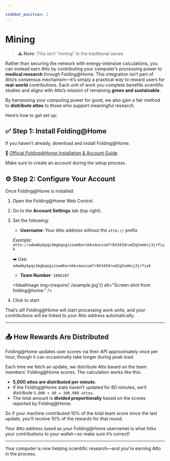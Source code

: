 ```yaml
---

sidebar_position: 2
---
```




# Mining

> ⚠️ **Note:** This isn’t “mining” in the traditional sense.

Rather than securing the network with energy-intensive calculations, you can instead earn Atto by contributing your computer’s processing power to **medical research** through Folding@Home. This integration isn’t part of Atto’s consensus mechanism—it’s simply a practical way to reward users for **real-world** contributions. Each unit of work you complete benefits scientific studies and aligns with Atto’s mission of remaining **green and sustainable**.

By harnessing your computing power for good, we also gain a fair method to **distribute attos** to those who support meaningful research.

Here’s how to get set up:

## ✅ Step 1: Install Folding@Home

If you haven’t already, download and install Folding@Home.

🔗 [Official Folding@Home Installation & Account Guide](https://foldingathome.org/start-folding/)

Make sure to create an account during the setup process.

## ⚙️ Step 2: Configure Your Account

Once Folding@Home is installed:

1. Open the Folding@Home Web Control.
1. Go to the **Account Settings** tab (top right).
1. Set the following:
    - **Username**: Your Atto address without the `atto://` prefix

    _Example:_ `atto://adwmbykpqs3mgbqogizzwm6arokkcmuxium7rbh343drwd2q5om6vj3jrfiyk`

    ➡️ Use: `adwmbykpqs3mgbqogizzwm6arokkcmuxium7rbh343drwd2q5om6vj3jrfiyk`
    - **Team Number**: `1066107`

    <IdealImage img={require('./example.jpg')} alt="Screen shot from folding@home." />

1. Click to start

That’s all! Folding@Home will start processing work units, and your contributions will be linked to your Atto address
automatically.

---

## 📤 How Rewards Are Distributed

Folding@Home updates user scores via their API approximately once per hour, though it can occasionally take longer during peak load.

Each time we fetch an update, we distribute Atto based on the team members’ Folding@Home scores. The calculation works like this:

- **5,000 attos are distributed per minute.**
- If the Folding@Home stats haven’t updated for 60 minutes, we’ll distribute `5,000 × 60 = 300,000 attos`.
- The total amount is **divided proportionally** based on the scores reported by Folding@Home.

So if your machine contributed 10% of the total team score since the last update, you'll receive 10% of the rewards for that round.

Your Atto address (used as your Folding@Home username) is what links your contributions to your wallet—so make sure it’s correct!

---

Your computer is now helping scientific research—and you're earning Atto in the process.
